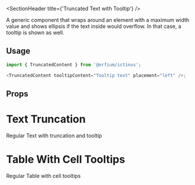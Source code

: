 
<Meta of={TruncatedContentStories} />

<SectionHeader title={'Truncated Text with Tooltip'} />

A generic component that wraps around an element with a maximum width value and shows ellipsis if the text inside would
overflow. In that case, a tooltip is shown as well.

## Usage

```js
import { TruncatedContent } from '@orfium/ictinus';

<TruncatedContent tooltipContent="Tooltip text" placement="left" />;
```

## Props

<ArgTypes of={TruncatedContent} />

# Text Truncation

Regular Text with truncation and tooltip

<Canvas of={TruncatedContentStories.RegularTextWithTruncationAndTooltip} />

# Table With Cell Tooltips

Regular Table with cell tooltips

<Canvas of={TruncatedContentStories.RegularTableWithCellTooltips} />
